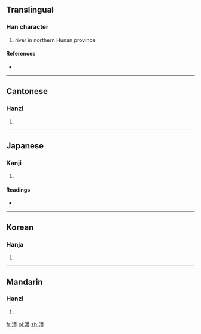 ==Translingual==

===Han character===
{{Han char|rn=85|rad=水|as=13|sn=16|four=3511<sub>8</sub>|canj=水廿田廿 (ETWT)}}

# river in northern Hunan province

====References====
* {{Han ref|kx=0653.030|dkj=18390|dj=1063.050|hdz=31756.020|uh=6FA7|ud=28583|bh=BF43|bd=48963}}

----

==Cantonese==

===Hanzi===
{{yue-hanzi|jyut=|y=lai5}}

# {{defn|Cantonese|sort=水13}}

----

==Japanese==

===Kanji===
{{ja-kanji|grade=|rs=水13}}

# {{defn|Japanese|sort=水13}}

====Readings====
* {{ja-readings|on=[[れい]] (rei), [[らい]] (rai)|kun=}}

----

==Korean==

===Hanja===
{{ko-hanja|hangeul=례>예|eumhun=|rv=rye>ye|mr=rye>ye|y=lyey>yey}}

# {{defn|Korean|sort=水13}}

----

==Mandarin==

===Hanzi===
{{cmn-hanzi|pin=[[lǐ]] ([[li3]])|wg=li<sup>3</sup>}}

# {{defn|Mandarin|sort=水13}}

[[fr:澧]]
[[pl:澧]]
[[zh:澧]]